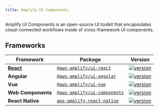 ```yaml
---
title: Amplify UI Components
---
```


Amplify UI Components is an open-source UI toolkit that encapsulates cloud-connected workflows inside of cross-framework UI components.

## Frameworks

| Framework                         | Package                                                                                  | Version                                                                                                                                    |
| --------------------------------- | ---------------------------------------------------------------------------------------- | ------------------------------------------------------------------------------------------------------------------------------------------ |
| [**React**](ui/q/framework/react) | [`@aws-amplify/ui-react`](https://www.npmjs.com/package/@aws-amplify/ui-react)           | [![version](https://img.shields.io/npm/v/@aws-amplify/ui-react/latest.svg)](https://www.npmjs.com/package/@aws-amplify/ui-react)           |
| **Angular**                       | [`@aws-amplify/ui-angular`](https://www.npmjs.com/package/@aws-amplify/ui-angular)       | [![version](https://img.shields.io/npm/v/@aws-amplify/ui-angular/latest.svg)](https://www.npmjs.com/package/@aws-amplify/ui-angular)       |
| **Vue**                           | [`@aws-amplify/ui-vue`](https://www.npmjs.com/package/@aws-amplify/ui-vue)               | [![version](https://img.shields.io/npm/v/@aws-amplify/ui-vue/latest.svg)](https://www.npmjs.com/package/@aws-amplify/ui-vue)               |
| **Web Components**                | [`@aws-amplify/ui-components`](https://www.npmjs.com/package/@aws-amplify/ui-components) | [![version](https://img.shields.io/npm/v/@aws-amplify/ui-components/latest.svg)](https://www.npmjs.com/package/@aws-amplify/ui-components) |
| **React Native**                  | [`aws-amplify-react-native`](https://www.npmjs.com/package/aws-amplify-react-native)     | [![version](https://img.shields.io/npm/v/aws-amplify-react-native/latest.svg)](https://www.npmjs.com/package/aws-amplify-react-native)     |

